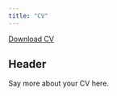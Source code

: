 ```yaml
---
title: "CV"
---
```


<a href="CV 11.20.pdf#" class="download" title="Download CV as PDF">Download CV</a>			

## Header

Say more about your CV here.